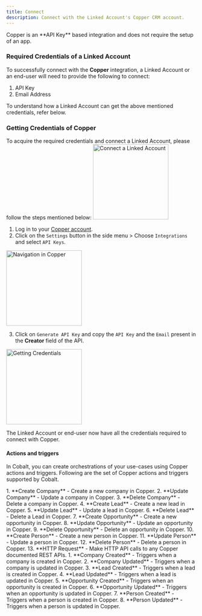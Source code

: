 ```yaml
---
title: Connect
description: Connect with the Linked Account's Copper CRM account.
---
```

<Note>
Copper is an **API Key** based integration and does not require the setup of an app.
</Note>

### Required Credentials of a Linked Account

To successfully connect with the **Copper** integration, a Linked Account or an end-user will need to provide the following to connect:

1. API Key
2. Email Address

<Info>
To understand how a Linked Account can get the above mentioned credentials, refer below.
</Info>


### Getting Credentials of Copper

To acquire the required credentials and connect a Linked Account, please follow the steps mentioned below:
<img height="200" src="/images/Copper/copper_config.png" alt="Connect a Linked Account"/>

1. Log in to your [Copper account](https://app.copper.com/).
2. Click on the `Settings` button in the side menu > Choose `Integrations` and select `API Keys`.
<img height="200" src="/images/Copper/copper_navigation.png" alt="Navigation in Copper"/>

3. Click on `Generate API Key` and copy the `API Key` and the `Email` present in the **Creator** field of the API.
<img height="200" src="/images/Copper/copper_credentials.png" alt="Getting Credentials"/>


The Linked Account or end-user now have all the credentials required to connect with Copper.

#### Actions and triggers
In Cobalt, you can create orchestrations of your use-cases using Copper actions and triggers. Following are the set of Copper actions and triggers
supported by Cobalt.

<Tabs>
  <Tab title="Actions">
  <AccordionGroup>
  <Accordion title="Company">
     1. **Create Company** - Create a new company in Copper.
     2. **Update Company** - Update a company in Copper.
     3. **Delete Company** - Delete a company in Copper.
    </Accordion>
    <Accordion title="Lead">
     4. **Create Lead** - Create a new lead in Copper.
     5. **Update Lead** - Update a lead in Copper.
     6. **Delete Lead** - Delete a Lead in Copper.
     </Accordion>
    <Accordion title="Opportunity">
     7. **Create Opportunity** - Create a new opportunity in Copper.
     8. **Update Opportunity** - Update an opportunity in Copper.
     9. **Delete Opportunity** - Delete an opportunity in Copper.
     </Accordion>
    <Accordion title="Person">
     10. **Create Person** - Create a new person in Copper.
     11. **Update Person** - Update a person in Copper.
     12. **Delete Person** - Delete a person in Copper.
     </Accordion>
    <Accordion title="Others">
     13. **HTTP Request** - Make HTTP API calls to any Copper documented REST APIs.
  </Accordion>
  </AccordionGroup>
  </Tab>

  <Tab title="Triggers">
    1. **Company Created** - Triggers when a company is created in Copper.
    2. **Company Updated** - Triggers when a company is updated in Copper.
    3. **Lead Created** - Triggers when a lead is created in Copper.
    4. **Lead  Updated** - Triggers when a lead is updated in Copper.
    5. **Opportunity Created** - Triggers when an opportunity is created in Copper.
    6. **Opportunity Updated** - Triggers when an opportunity is updated in Copper.
    7. **Person Created** - Triggers when a person is created in Copper.
    8. **Person Updated** - Triggers when a person is updated in Copper.
  </Tab>
</Tabs>